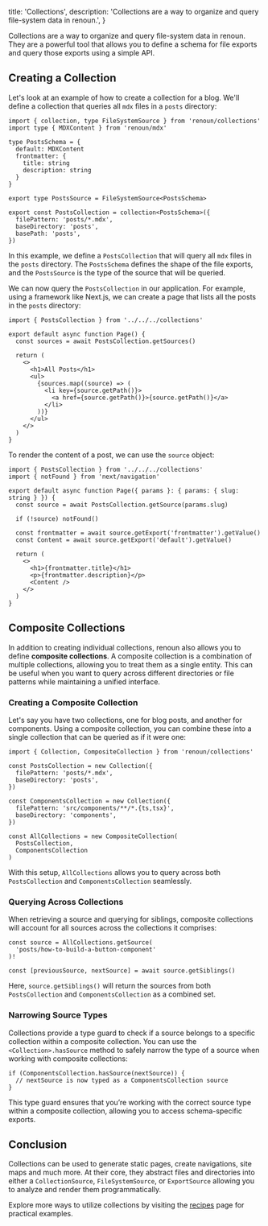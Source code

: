   title: 'Collections',
  description:
    'Collections are a way to organize and query file-system data in renoun.',
}

Collections are a way to organize and query file-system data in renoun. They are a powerful tool that allows you to define a schema for file exports and query those exports using a simple API.

## Creating a Collection

Let's look at an example of how to create a collection for a blog. We'll define a collection that queries all `mdx` files in a `posts` directory:

```tsx filename="collections.ts"
import { collection, type FileSystemSource } from 'renoun/collections'
import type { MDXContent } from 'renoun/mdx'

type PostsSchema = {
  default: MDXContent
  frontmatter: {
    title: string
    description: string
  }
}

export type PostsSource = FileSystemSource<PostsSchema>

export const PostsCollection = collection<PostsSchema>({
  filePattern: 'posts/*.mdx',
  baseDirectory: 'posts',
  basePath: 'posts',
})
```

In this example, we define a `PostsCollection` that will query all `mdx` files in the `posts` directory. The `PostsSchema` defines the shape of the file exports, and the `PostsSource` is the type of the source that will be queried.

We can now query the `PostsCollection` in our application. For example, using a framework like Next.js, we can create a page that lists all the posts in the `posts` directory:

```tsx allowErrors filename="app/posts/page.tsx"
import { PostsCollection } from '../../../collections'

export default async function Page() {
  const sources = await PostsCollection.getSources()

  return (
    <>
      <h1>All Posts</h1>
      <ul>
        {sources.map((source) => (
          <li key={source.getPath()}>
            <a href={source.getPath()}>{source.getPath()}</a>
          </li>
        ))}
      </ul>
    </>
  )
}
```

To render the content of a post, we can use the `source` object:

```tsx allowErrors filename="app/posts/[slug].tsx"
import { PostsCollection } from '../../../collections'
import { notFound } from 'next/navigation'

export default async function Page({ params }: { params: { slug: string } }) {
  const source = await PostsCollection.getSource(params.slug)

  if (!source) notFound()

  const frontmatter = await source.getExport('frontmatter').getValue()
  const Content = await source.getExport('default').getValue()

  return (
    <>
      <h1>{frontmatter.title}</h1>
      <p>{frontmatter.description}</p>
      <Content />
    </>
  )
}
```

## Composite Collections

In addition to creating individual collections, renoun also allows you to define **composite collections**. A composite collection is a combination of multiple collections, allowing you to treat them as a single entity. This can be useful when you want to query across different directories or file patterns while maintaining a unified interface.

### Creating a Composite Collection

Let's say you have two collections, one for blog posts, and another for components. Using a composite collection, you can combine these into a single collection that can be queried as if it were one:

```tsx
import { Collection, CompositeCollection } from 'renoun/collections'

const PostsCollection = new Collection({
  filePattern: 'posts/*.mdx',
  baseDirectory: 'posts',
})

const ComponentsCollection = new Collection({
  filePattern: 'src/components/**/*.{ts,tsx}',
  baseDirectory: 'components',
})

const AllCollections = new CompositeCollection(
  PostsCollection,
  ComponentsCollection
)
```

With this setup, `AllCollections` allows you to query across both `PostsCollection` and `ComponentsCollection` seamlessly.

### Querying Across Collections

When retrieving a source and querying for siblings, composite collections will account for all sources across the collections it comprises:

```tsx allowErrors
const source = AllCollections.getSource(
  'posts/how-to-build-a-button-component'
)!

const [previousSource, nextSource] = await source.getSiblings()
```

Here, `source.getSiblings()` will return the sources from both `PostsCollection` and `ComponentsCollection` as a combined set.

### Narrowing Source Types

Collections provide a type guard to check if a source belongs to a specific collection within a composite collection. You can use the `<Collection>.hasSource` method to safely narrow the type of a source when working with composite collections:

```tsx allowErrors
if (ComponentsCollection.hasSource(nextSource)) {
  // nextSource is now typed as a ComponentsCollection source
}
```

This type guard ensures that you’re working with the correct source type within a composite collection, allowing you to access schema-specific exports.

## Conclusion

Collections can be used to generate static pages, create navigations, site maps and much more. At their core, they abstract files and directories into either a `CollectionSource`, `FileSystemSource`, or `ExportSource` allowing you to analyze and render them programmatically.

Explore more ways to utilize collections by visiting the [recipes](/collections/recipes) page for practical examples.
